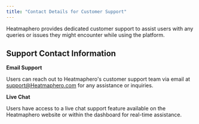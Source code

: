 ```yaml
---
title: "Contact Details for Customer Support"
---
```

Heatmaphero provides dedicated customer support to assist users with any queries or issues they might encounter while using the platform.

## Support Contact Information

**Email Support** 

Users can reach out to Heatmaphero's customer support team via email at support@Heatmaphero.com for any assistance or inquiries.

**Live Chat** 

Users have access to a live chat support feature available on the Heatmaphero website or within the dashboard for real-time assistance.

